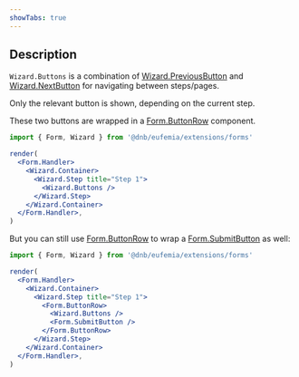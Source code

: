 ```yaml
---
showTabs: true
---
```


## Description

`Wizard.Buttons` is a combination of [Wizard.PreviousButton](/uilib/extensions/forms/Wizard/PreviousButton/) and [Wizard.NextButton](/uilib/extensions/forms/Wizard/NextButton/) for navigating between steps/pages.

Only the relevant button is shown, depending on the current step.

These two buttons are wrapped in a [Form.ButtonRow](/uilib/extensions/forms/Form/ButtonRow/) component.

```jsx
import { Form, Wizard } from '@dnb/eufemia/extensions/forms'

render(
  <Form.Handler>
    <Wizard.Container>
      <Wizard.Step title="Step 1">
        <Wizard.Buttons />
      </Wizard.Step>
    </Wizard.Container>
  </Form.Handler>,
)
```

But you can still use [Form.ButtonRow](/uilib/extensions/forms/Form/ButtonRow/) to wrap a [Form.SubmitButton](/uilib/extensions/forms/Form/SubmitButton/) as well:

```jsx
import { Form, Wizard } from '@dnb/eufemia/extensions/forms'

render(
  <Form.Handler>
    <Wizard.Container>
      <Wizard.Step title="Step 1">
        <Form.ButtonRow>
          <Wizard.Buttons />
          <Form.SubmitButton />
        </Form.ButtonRow>
      </Wizard.Step>
    </Wizard.Container>
  </Form.Handler>,
)
```
